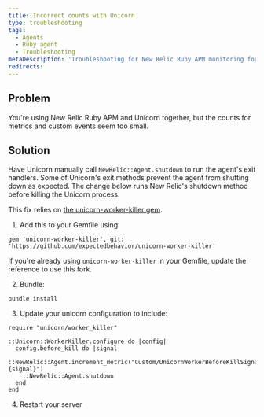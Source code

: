 ```yaml
---
title: Incorrect counts with Unicorn
type: troubleshooting
tags:
  - Agents
  - Ruby agent
  - Troubleshooting
metaDescription: 'Troubleshooting for New Relic Ruby APM monitoring for use of Unicorn when metric and custom event metrics seem too low.'
redirects:
---
```


## Problem

You're using New Relic Ruby APM and Unicorn together, but the counts for metrics and custom events seem too small.

## Solution

Have Unicorn manually call `NewRelic::Agent.shutdown` to run the agent's exit handlers. Some of Unicorn's exit methods prevent the agent from shutting down as expected. The change below runs New Relic's shutdown method before killing the Unicorn process.

This fix relies on [the unicorn-worker-killer gem](https://github.com/expectedbehavior/unicorn-worker-killer). 

1. Add this to your Gemfile using:
```
gem 'unicorn-worker-killer', git: 'https://github.com/expectedbehavior/unicorn-worker-killer'
```
If you're already using `unicorn-worker-killer` in your Gemfile, update the reference to use this fork.

2. Bundle:
```
bundle install
```

3. Update your unicorn configuration to include:
```
require "unicorn/worker_killer"

::Unicorn::WorkerKiller.configure do |config|
  config.before_kill do |signal|
    ::NewRelic::Agent.increment_metric("Custom/UnicornWorkerBeforeKillSignal/#{signal}")
    ::NewRelic::Agent.shutdown
  end
end
```

4. Restart your server
